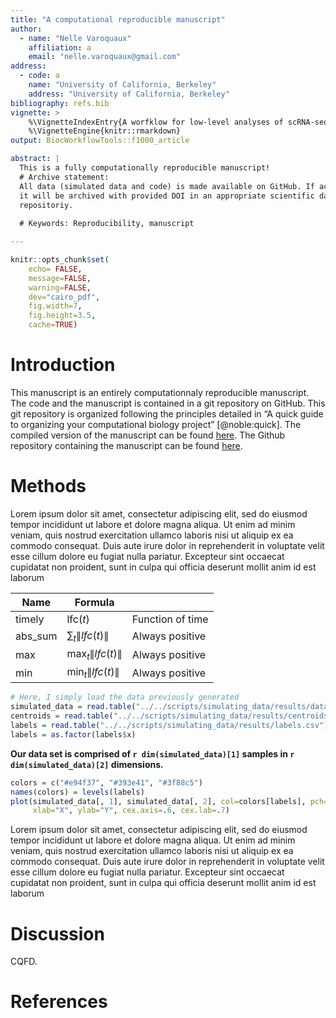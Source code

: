 ```yaml
---
title: "A computational reproducible manuscript"
author:
  - name: "Nelle Varoquaux"
    affiliation: a
    email: "nelle.varoquaux@gmail.com"
address:
  - code: a
    name: "University of California, Berkeley"
    address: "University of California, Berkeley"
bibliography: refs.bib
vignette: >
    %\VignetteIndexEntry{A worfklow for low-level analyses of scRNA-seq data}
    %\VignetteEngine{knitr::rmarkdown}
output: BiocWorkflowTools::f1000_article

abstract: |
  This is a fully computationally reproducible manuscript!
  # Archive statement:
  All data (simulated data and code) is made available on GitHub. If accepted,
  it will be archived with provided DOI in an appropriate scientific data
  repositoriy.
  
  # Keywords: Reproducibility, manuscript 

---
```


```r
knitr::opts_chunk$set(
    echo= FALSE,
    message=FALSE,
    warning=FALSE,
    dev="cairo_pdf",
    fig.width=7,
    fig.height=3.5,
    cache=TRUE)

```

# Introduction


This manuscript is an entirely computationnaly reproducible manuscript. The
code and the manuscript is contained in a git repository on GitHub. This git
repository is organized  following the principles detailed in "A quick guide
to organizing your computational biology project" [@noble:quick]. The compiled
version of the manuscript can be found
[here](https://nellev.github.io/computationally-reproducible-manuscript/manuscript.pdf).
The Github repository containing the manuscript can be found
[here](http://github.com/NelleV/computationally-reproducible-manuscript).


# Methods

Lorem ipsum dolor sit amet, consectetur adipiscing elit, sed do eiusmod tempor
incididunt ut labore et dolore magna aliqua. Ut enim ad minim veniam, quis
nostrud exercitation ullamco laboris nisi ut aliquip ex ea commodo consequat.
Duis aute irure dolor in reprehenderit in voluptate velit esse cillum dolore
eu fugiat nulla pariatur. Excepteur sint occaecat cupidatat non proident, sunt
in culpa qui officia deserunt mollit anim id est laborum

| Name   | Formula   |     |
|------- | --------- |--- |
| timely | $\text{lfc}(t)$  | Function of time |
| abs_sum  | $\sum_t \|lfc(t)\|$  | Always positive |
| max  | $\max_t \|lfc(t)\|$  | Always positive  |
| min  | $\min_t \|lfc(t)\|$  | Always positive |


```r
# Here, I simply load the data previously generated
simulated_data = read.table("../../scripts/simulating_data/results/data.csv") 
centroids = read.table("../../scripts/simulating_data/results/centroids.csv")
labels = read.table("../../scripts/simulating_data/results/labels.csv")
labels = as.factor(labels$x)
```

**Our data set is comprised of `r dim(simulated_data)[1]`  samples in 
`r dim(simulated_data)[2]` dimensions.**

<!-- Figure 1: s  fig.cap-->
```r
colors = c("#e94f37", "#393e41", "#3f88c5")
names(colors) = levels(labels) 
plot(simulated_data[, 1], simulated_data[, 2], col=colors[labels], pch=20,
     xlab="X", ylab="Y", cex.axis=.6, cex.lab=.7)
```

Lorem ipsum dolor sit amet, consectetur adipiscing elit, sed do eiusmod tempor
incididunt ut labore et dolore magna aliqua. Ut enim ad minim veniam, quis
nostrud exercitation ullamco laboris nisi ut aliquip ex ea commodo consequat.
Duis aute irure dolor in reprehenderit in voluptate velit esse cillum dolore
eu fugiat nulla pariatur. Excepteur sint occaecat cupidatat non proident, sunt
in culpa qui officia deserunt mollit anim id est laborum

# Discussion

CQFD.

# References
